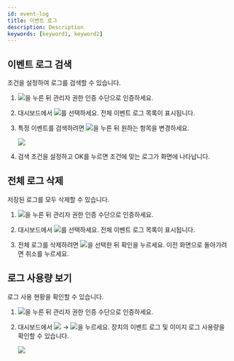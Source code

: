 ```yaml
---
id: event-log
title: 이벤트 로그
description: Description
keywords: [keyword1, keyword2]
---
```


## 이벤트 로그 검색

조건을 설정하여 로그를 검색할 수 있습니다.

1. <Image src='/img/device/ico-menu.svg' ico />을 누른 뒤 관리자 권한 인증 수단으로 인증하세요.

1. <Cmd>대시보드</Cmd>에서 <Image src='/img/device/ico-eventlog.png' ico />를 선택하세요. 전체 이벤트 로그 목록이 표시됩니다.

1. 특정 이벤트를 검색하려면 <Image src='/img/device/ico-search.svg' ico />을 누른 뒤 원하는 항목을 변경하세요.

    <Image src='/img/device/device-eventlog.png' />

1. 검색 조건을 설정하고 <Cmd>OK</Cmd>를 누르면 조건에 맞는 로그가 화면에 나타납니다.

## 전체 로그 삭제

저장된 로그를 모두 삭제할 수 있습니다.

1. <Image src='/img/device/ico-menu.svg' ico />을 누른 뒤 관리자 권한 인증 수단으로 인증하세요.

1. <Cmd>대시보드</Cmd>에서 <Image src='/img/device/ico-eventlog.png' ico />를 선택하세요. 전체 이벤트 로그 목록이 표시됩니다.

1. 전체 로그를 삭제하려면 <Image src='/img/device/ico-delete.svg' ico />을 선택한 뒤 <Cmd>확인</Cmd>을 누르세요. 이전 화면으로 돌아가려면 <Cmd>취소</Cmd>를 누르세요.

## 로그 사용량 보기

로그 사용 현황을 확인할 수 있습니다.

1. <Image src='/img/device/ico-menu.svg' ico />을 누른 뒤 관리자 권한 인증 수단으로 인증하세요.

1. 대시보드에서 <Image src='/img/device/ico-eventlog.png' ico /> → <Image src='/img/device/ico-info.svg' ico />을 누르세요. 장치의 이벤트 로그 및 이미지 로그 사용량을 확인할 수 있습니다.

    <Image src='/img/device/device-eventlog1.png' />